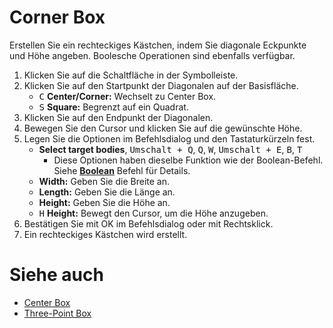 
# Corner Box

<Reference shortcut='Umschalt + B' command='Corner Box' button='Toolbar' />

Erstellen Sie ein rechteckiges Kästchen, indem Sie diagonale Eckpunkte und Höhe angeben. Boolesche Operationen sind ebenfalls verfügbar.

1. Klicken Sie auf die Schaltfläche <ButtonIcon type="button-corner-box" /> in der Symbolleiste.
2. Klicken Sie auf den Startpunkt der Diagonalen auf der Basisfläche.
   - <kbd>C</kbd> **Center/Corner:** Wechselt zu Center Box.
   - <kbd>S</kbd> **Square:** Begrenzt auf ein Quadrat.
3. Klicken Sie auf den Endpunkt der Diagonalen.
4. Bewegen Sie den Cursor und klicken Sie auf die gewünschte Höhe.
5. Legen Sie die Optionen im Befehlsdialog und den Tastaturkürzeln fest.
   - **Select target bodies**, <kbd>Umschalt + Q</kbd>, <kbd>Q</kbd>, <kbd>W</kbd>, <kbd>Umschalt + E</kbd>, <kbd>B</kbd>, <kbd>T</kbd>
      - Diese Optionen haben dieselbe Funktion wie der Boolean-Befehl. Siehe [**Boolean**](../solid/boolean) Befehl für Details.
   - **Width:** Geben Sie die Breite an.
   - **Length:** Geben Sie die Länge an.
   - **Height:** Geben Sie die Höhe an.
   - <kbd>H</kbd> **Height:** Bewegt den Cursor, um die Höhe anzugeben.
6. Bestätigen Sie mit OK im Befehlsdialog oder mit Rechtsklick.
7. Ein rechteckiges Kästchen wird erstellt.

<VideoPlayer fileName="corner-box"/>

# Siehe auch
- [Center Box](./center-box)
- [Three-Point Box](./three-point-box)

